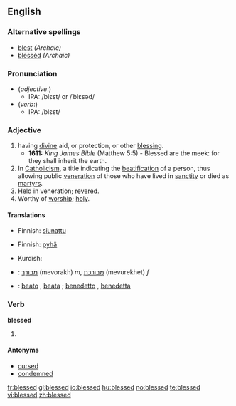 ==English==

===Alternative spellings===
* [[blest]] ''(Archaic)''
* [[blessèd]] ''(Archaic)''

===Pronunciation===
* (''adjective'':)
** IPA: /blɛst/ or /ˈblɛsəd/
* (''verb'':)
** IPA: /blɛst/

===Adjective===
{{en-adj|blesseder|blessedest}}

# having [[divine]] aid, or protection, or other [[blessing]].
#* '''1611:''' ''King James Bible'' (Matthew 5:5) - Blessed are the meek: for they shall inherit the earth.
# In [[Catholicism]], a title indicating the [[beatification]] of a person, thus allowing public [[veneration]] of those who have lived in [[sanctity]] or died as [[martyr]]s.
# Held in veneration; [[revere|revered]].
# Worthy of [[worship]]; [[holy]].

====Translations====
{{trans-top|having divine aid, or protection, or other blessing}}
* Finnish: [[siunattu]]
{{trans-mid}}
{{trans-bottom}}

{{trans-top|In Catholicism, a title indicating the beatification of a person}}
{{trans-mid}}
{{trans-bottom}}

{{trans-top|Held in veneration; revered}}
{{trans-mid}}
{{trans-bottom}}

{{trans-top|Worthy of worship; holy}}
* Finnish: [[pyhä]]
{{trans-mid}}
* Kurdish: {{KUchar|[[پیرۆز]]}}
{{trans-bottom}}

{{checktrans-top}}
* {{ttbc|Hebrew}}: [[מבורך]] (mevorakh) ''m'', [[מבורכת]] (mevurekhet) ''f''
{{checktrans-mid}}
* {{ttbc|Italian}}: [[beato]] {{m}}, [[beata]] {{f}}; [[benedetto]] {{m}}, [[benedetta]] {{f}}
{{checktrans-bottom}}

===Verb===
'''blessed'''

# {{past of|[[bless]]}}

====Antonyms====
* [[cursed]]
* [[condemned]]

[[fr:blessed]]
[[gl:blessed]]
[[io:blessed]]
[[hu:blessed]]
[[no:blessed]]
[[te:blessed]]
[[vi:blessed]]
[[zh:blessed]]